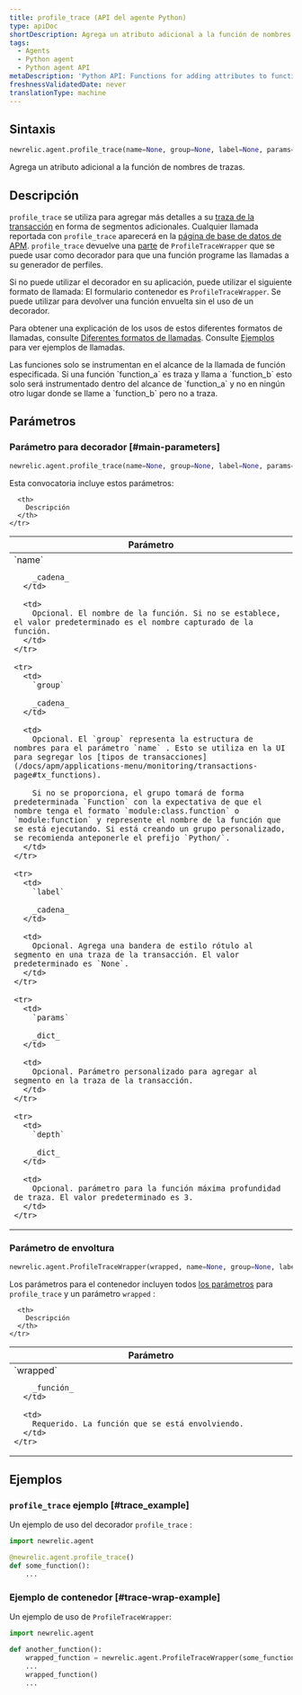 ```yaml
---
title: profile_trace (API del agente Python)
type: apiDoc
shortDescription: Agrega un atributo adicional a la función de nombres de trazas.
tags:
  - Agents
  - Python agent
  - Python agent API
metaDescription: 'Python API: Functions for adding attributes to function trace names.'
freshnessValidatedDate: never
translationType: machine
---
```


## Sintaxis

```py
newrelic.agent.profile_trace(name=None, group=None, label=None, params=None, depth=3)
```

Agrega un atributo adicional a la función de nombres de trazas.

## Descripción

`profile_trace` se utiliza para agregar más detalles a su [traza de la transacción](/docs/accounts-partnerships/education/getting-started-new-relic/glossary#transaction-trace) en forma de segmentos adicionales. Cualquier llamada reportada con `profile_trace` aparecerá en la [página de base de datos de APM](/docs/apm/applications-menu/monitoring/databases-slow-queries-page). `profile_trace` devuelve una [parte](https://docs.python.org/3.7/library/functools.html#functools.partial) de `ProfileTraceWrapper` que se puede usar como decorador para que una función programe las llamadas a su generador de perfiles.

Si no puede utilizar el decorador en su aplicación, puede utilizar el siguiente formato de llamada: El formulario contenedor es `ProfileTraceWrapper`. Se puede utilizar para devolver una función envuelta sin el uso de un decorador.

Para obtener una explicación de los usos de estos diferentes formatos de llamadas, consulte [Diferentes formatos de llamadas](/docs/python-agent-api-different-call-forms). Consulte [Ejemplos](#examples) para ver ejemplos de llamadas.

<Callout variant="important">
  Las funciones solo se instrumentan en el alcance de la llamada de función especificada. Si una función `function_a` es traza y llama a `function_b` esto solo será instrumentado dentro del alcance de `function_a` y no en ningún otro lugar donde se llame a `function_b` pero no a traza.
</Callout>

## Parámetros

### Parámetro para decorador [#main-parameters]

```py
newrelic.agent.profile_trace(name=None, group=None, label=None, params=None, depth=3)
```

Esta convocatoria incluye estos parámetros:

<table>
  <thead>
    <tr>
      <th width="25%">
        Parámetro
      </th>

      <th>
        Descripción
      </th>
    </tr>
  </thead>

  <tbody>
    <tr>
      <td>
        `name`

        _cadena_
      </td>

      <td>
        Opcional. El nombre de la función. Si no se establece, el valor predeterminado es el nombre capturado de la función.
      </td>
    </tr>

    <tr>
      <td>
        `group`

        _cadena_
      </td>

      <td>
        Opcional. El `group` representa la estructura de nombres para el parámetro `name` . Esto se utiliza en la UI para segregar los [tipos de transacciones](/docs/apm/applications-menu/monitoring/transactions-page#tx_functions).

        Si no se proporciona, el grupo tomará de forma predeterminada `Function` con la expectativa de que el nombre tenga el formato `module:class.function` o `module:function` y represente el nombre de la función que se está ejecutando. Si está creando un grupo personalizado, se recomienda anteponerle el prefijo `Python/`.
      </td>
    </tr>

    <tr>
      <td>
        `label`

        _cadena_
      </td>

      <td>
        Opcional. Agrega una bandera de estilo rótulo al segmento en una traza de la transacción. El valor predeterminado es `None`.
      </td>
    </tr>

    <tr>
      <td>
        `params`

        _dict_
      </td>

      <td>
        Opcional. Parámetro personalizado para agregar al segmento en la traza de la transacción.
      </td>
    </tr>

    <tr>
      <td>
        `depth`

        _dict_
      </td>

      <td>
        Opcional. parámetro para la función máxima profundidad de traza. El valor predeterminado es 3.
      </td>
    </tr>
  </tbody>
</table>

### Parámetro de envoltura

```py
newrelic.agent.ProfileTraceWrapper(wrapped, name=None, group=None, label=None, params=None, depth=3)
```

Los parámetros para el contenedor incluyen todos [los parámetros](#main-parameters) para `profile_trace` y un parámetro `wrapped` :

<table>
  <thead>
    <tr>
      <th width="25%">
        Parámetro
      </th>

      <th>
        Descripción
      </th>
    </tr>
  </thead>

  <tbody>
    <tr>
      <td>
        `wrapped`

        _función_
      </td>

      <td>
        Requerido. La función que se está envolviendo.
      </td>
    </tr>
  </tbody>
</table>

## Ejemplos

### `profile_trace` ejemplo [#trace_example]

Un ejemplo de uso del decorador `profile_trace` :

```py
import newrelic.agent

@newrelic.agent.profile_trace()
def some_function():
    ...
```

### Ejemplo de contenedor [#trace-wrap-example]

Un ejemplo de uso de `ProfileTraceWrapper`:

```py
import newrelic.agent

def another_function():
    wrapped_function = newrelic.agent.ProfileTraceWrapper(some_function)
    ...
    wrapped_function()
    ...
```